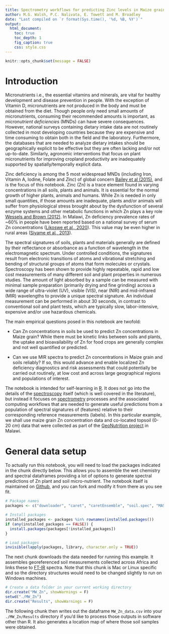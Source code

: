 ```yaml
---
title: Spectrometry workflows for predicting Zinc levels in Maize grain and soils
author: M.G. Walsh, P.C. Nalivata, E. Towett and M. Broadley
date: "Last compiled on `r format(Sys.time(), '%d, %B, %Y')`"
output:
  html_document:
    toc: true
    toc_depth: 1
    fig_caption: true
    css: style.css
---
```


```r
knitr::opts_chunk$set(message = FALSE)
```

# Introduction

Micronutrients i.e., the essential vitamins and minerals, are vital for healthy development and disease prevention in people. With the exception of Vitamin D, micronutrients are not produced in the body and must be obtained from the diet. Though people only need small amounts of micronutrients, consuming their recommended amounts is important, as *micronutrient deficiencies* (MNDs) can have severe consequences. However, national surveys containing dietary intake data are not routinely collected in most developing countries because they are expensive and time consuming to obtain both in the field and the laboratory. Furthermore, the databases that are needed to analyze dietary intakes should be geographically explicit to be effective but they are often lacking and/or not up-to-date. Similarly, agronomic interventions that focus on plant micronutrients for improving cropland productivity are inadequately supported by spatially/temporally explicit data.

Zinc deficiency is among the 5 most widespread MNDs (including Iron, Vitamin A, Iodine, Folate and *Zinc*) of global concern [Bailey et al (2015)](https://doi.org/10.1159/000371618), and is the focus of this notebook. Zinc (Zn) is a trace element found in varying concentrations in all soils, plants and animals. It is essential for the normal growth of higher plants, animals and humans. While Zn is needed in only small quantities, if those amounts are inadequate, plants and/or animals will suffer from physiological stress brought about by the dysfunction of several enzyme systems and other metabolic functions in which Zn plays a key role [Wessels and Brown (2012)](https://journals.plos.org/plosone/article?id=10.1371/journal.pone.0050568). In Malawi, Zn deficiency prevalence rates of ~60% in people have been reported based on a national survey of serum Zn concentrations ([Likoswe et al., 2020](https://doi.org/10.3390/nu12061563)). This value may be even higher in rural areas ([Siyame et al., 2013](https://doi.org/10.1024/0300-9831/a000158)).

The spectral signatures of soils, plants and materials generally are defined by their reflectance or absorbance as a function of wavelength in the electromagnetic spectrum. Under controlled conditions, the signatures result from electronic transitions of atoms and vibrational stretching and bending of structural groups of atoms that form molecules or crystals. Spectroscopy has been shown to provide highly repeatable, rapid and low cost measurements of many different soil and plant properties in numerous studies. The amount of light absorbed by a sample can be measured with minimal sample preparation (primarily drying and fine grinding) across a wide range of ultra-violet (UV), visible (VIS), near (NIR) and mid-infrared (MIR) wavelengths to provide a unique spectral signature. An individual measurement can be performed in about 30 seconds, in contrast to conventional soil and plant tests, which are typically slow, labor-intensive, expensive and/or use hazardous chemicals. 

The main empirical questions posed in this notebook are twofold:

* Can Zn concentrations in soils be used to predict Zn concentrations in Maize grain? While there must be kinetic links between soils and plants, the uptake and bioavailability of Zn for food crops are generally complex and not well quantified or predicted. 

* Can we use MIR spectra to predict Zn concentrations in Maize grain and soils reliably? If so, this would advance and enable localized Zn deficiency diagnostics and risk assessments that could potentially be carried out routinely, at low cost and across large geographical regions and populations of interest. 

The notebook is intended for self-learning in [R](https://www.r-project.org/). It does not go into the details of the [spectroscopy](https://en.wikipedia.org/wiki/Spectroscopy) itself (which is well covered in the literature), but instead it focuses on [spectrometry](https://en.wikipedia.org/wiki/Spectrophotometry) processes and the associated computing workflows that are needed to generate useful predictions from a population of spectral signatures of  (features) relative to their corresponding reference measurements (labels). In this particular example, we shall use maize grain Zn concentration data and co-located topsoil (0-20 cm) data that were collected as part of the [GeoNutrition project](http://www.geonutrition.com) in Malawi.

# General data setup

To actually run this notebook, you will need to load the packages indicated in the chunk directly below. This allows you to assemble the wet chemistry and spectral dataframes providing a lot of options to generate spectral predictions of Zn plant and soil micro-nutrient. The notebook itself is maintained on [Github](https://github.com/mgwalsh/Bioavailability/blob/master/Zn_preds.Rmd), and you can fork and modify it from there as you see fit.

```r
# Package names
packages <- c("downloader", "caret", "caretEnsemble", "soil.spec", "MASS", "pls", "glmnet", "randomForest", "xgboost", "Cubist", "quantreg", "leaflet", "htmlwidgets", "plyr", "dplyr", "doParallel")

# Install packages
installed_packages <- packages %in% rownames(installed.packages())
if (any(installed_packages == FALSE)) {
  install.packages(packages[!installed_packages])
}

# Load packages
invisible(lapply(packages, library, character.only = TRUE))
```

The next chunk downloads the data needed for running this example. It assembles georeferenced soil measurements collected across Africa and links these to [FT-IR](https://www.bruker.com/en/products-and-solutions/infrared-and-raman/ft-ir-routine-spectrometer/alpha-ii-compact-ft-ir-spectrometer.html) spectra. Note that this chunk is Mac or Linux specific and so the directory structures would need to be changed slightly to run on Windows machines.

```r
# Create a data folder in your current working directory
dir.create("MW_Zn", showWarnings = F)
setwd("./MW_Zn")
dir.create("Results", showWarnings = F)
```

The following chunk then writes out the dataframe `MW_Zn_data.csv` into your `./MW_Zn/Results` directory if you'd like to process those outputs in software other than R. It also generates a location map of where those soil samples were obtained.

